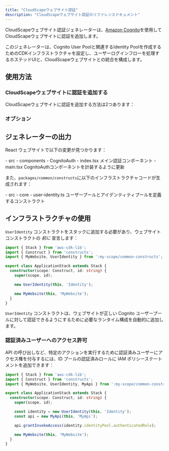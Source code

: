 ```yaml
---
title: "CloudScapeウェブサイト認証"
description: "CloudScapeウェブサイト認証のリファレンスドキュメント"
---
```



CloudScapeウェブサイト認証ジェネレーターは、[Amazon Cognito](https://aws.amazon.com/cognito/)を使用してCloudScapeウェブサイトに認証を追加します。

このジェネレーターは、Cognito User Poolと関連するIdentity Poolを作成するためのCDKインフラストラクチャを設定し、ユーザーログインフローを処理するホステッドUIと、CloudScapeウェブサイトとの統合を構成します。

## 使用方法

### CloudScapeウェブサイトに認証を追加する

CloudScapeウェブサイトに認証を追加する方法は2つあります：

<RunGenerator generator="ts#cloudscape-website#auth" />

### オプション

<GeneratorParameters schema={schema} />

## ジェネレーターの出力

React ウェブサイトで以下の変更が見つかります：

<FileTree>
  - src
    - components
      - CognitoAuth
        - index.tsx メイン認証コンポーネント
    - main.tsx CognitoAuthコンポーネントを計装するように更新
</FileTree>

また、`packages/common/constructs`に以下のインフラストラクチャコードが生成されます：

<FileTree>
  - src
    - core
      - user-identity.ts ユーザープールとアイデンティティプールを定義するコンストラクト
</FileTree>

## インフラストラクチャの使用

`UserIdentity` コンストラクトをスタックに追加する必要があり、ウェブサイトコンストラクトの _前に_ 宣言します：

```ts title="packages/infra/src/stacks/application-stack.ts" {3,9}
import { Stack } from 'aws-cdk-lib';
import { Construct } from 'constructs';
import { MyWebsite, UserIdentity } from ':my-scope/common-constructs';

export class ApplicationStack extends Stack {
  constructor(scope: Construct, id: string) {
    super(scope, id);

    new UserIdentity(this, 'Identity');

    new MyWebsite(this, 'MyWebsite');
  }
}
```

`UserIdentity` コンストラクトは、ウェブサイトが正しい Cognito ユーザープールに対して認証できるようにするために必要な<Link path="guides/cloudscape-website#runtime-configuration">ランタイム構成</Link>を自動的に追加します。

### 認証済みユーザーへのアクセス許可

API の呼び出しなど、特定のアクションを実行するために認証済みユーザーにアクセス権を付与するには、ID プールの認証済みロールに IAM ポリシーステートメントを追加できます：

```ts title="packages/infra/src/stacks/application-stack.ts" {12}
import { Stack } from 'aws-cdk-lib';
import { Construct } from 'constructs';
import { MyWebsite, UserIdentity, MyApi } from ':my-scope/common-constructs';

export class ApplicationStack extends Stack {
  constructor(scope: Construct, id: string) {
    super(scope, id);

    const identity = new UserIdentity(this, 'Identity');
    const api = new MyApi(this, 'MyApi');

    api.grantInvokeAccess(identity.identityPool.authenticatedRole);

    new MyWebsite(this, 'MyWebsite');
  }
}
```